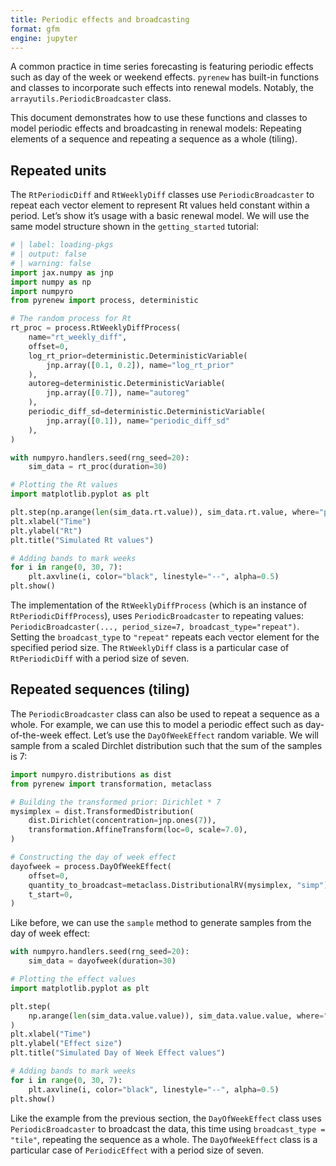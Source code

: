 ```yaml
---
title: Periodic effects and broadcasting
format: gfm
engine: jupyter
---
```


A common practice in time series forecasting is featuring periodic effects such as day of the week or weekend effects. `pyrenew` has built-in functions and classes to incorporate such effects into renewal models. Notably, the `arrayutils.PeriodicBroadcaster` class.

This document demonstrates how to use these functions and classes to model periodic effects and broadcasting in renewal models: Repeating elements of a sequence and repeating a sequence as a whole (tiling).

## Repeated units

The `RtPeriodicDiff` and `RtWeeklyDiff` classes use `PeriodicBroadcaster` to repeat each vector element to represent Rt values held constant within a period. Let's show it's usage with a basic renewal model. We will use the same model structure shown in the `getting_started` tutorial:

```python
# | label: loading-pkgs
# | output: false
# | warning: false
import jax.numpy as jnp
import numpy as np
import numpyro
from pyrenew import process, deterministic
```

```python
# The random process for Rt
rt_proc = process.RtWeeklyDiffProcess(
    name="rt_weekly_diff",
    offset=0,
    log_rt_prior=deterministic.DeterministicVariable(
        jnp.array([0.1, 0.2]), name="log_rt_prior"
    ),
    autoreg=deterministic.DeterministicVariable(
        jnp.array([0.7]), name="autoreg"
    ),
    periodic_diff_sd=deterministic.DeterministicVariable(
        jnp.array([0.1]), name="periodic_diff_sd"
    ),
)
```

```python
with numpyro.handlers.seed(rng_seed=20):
    sim_data = rt_proc(duration=30)

# Plotting the Rt values
import matplotlib.pyplot as plt

plt.step(np.arange(len(sim_data.rt.value)), sim_data.rt.value, where="post")
plt.xlabel("Time")
plt.ylabel("Rt")
plt.title("Simulated Rt values")

# Adding bands to mark weeks
for i in range(0, 30, 7):
    plt.axvline(i, color="black", linestyle="--", alpha=0.5)
plt.show()
```

The implementation of the `RtWeeklyDiffProcess` (which is an instance of `RtPeriodicDiffProcess`), uses `PeriodicBroadcaster` to repeating values: `PeriodicBroadcaster(..., period_size=7, broadcast_type="repeat")`. Setting the `broadcast_type` to `"repeat"` repeats each vector element for the specified period size. The `RtWeeklyDiff` class is a particular case of `RtPeriodicDiff` with a period size of seven.

## Repeated sequences (tiling)

The `PeriodicBroadcaster` class can also be used to repeat a sequence as a whole. For example, we can use this to model a periodic effect such as day-of-the-week effect. Let's use the `DayOfWeekEffect` random variable. We will sample from a scaled Dirchlet distribution such that the sum of the samples is 7:

```python
import numpyro.distributions as dist
from pyrenew import transformation, metaclass

# Building the transformed prior: Dirichlet * 7
mysimplex = dist.TransformedDistribution(
    dist.Dirichlet(concentration=jnp.ones(7)),
    transformation.AffineTransform(loc=0, scale=7.0),
)

# Constructing the day of week effect
dayofweek = process.DayOfWeekEffect(
    offset=0,
    quantity_to_broadcast=metaclass.DistributionalRV(mysimplex, "simp"),
    t_start=0,
)
```

Like before, we can use the `sample` method to generate samples from the day of week effect:

```python
with numpyro.handlers.seed(rng_seed=20):
    sim_data = dayofweek(duration=30)

# Plotting the effect values
import matplotlib.pyplot as plt

plt.step(
    np.arange(len(sim_data.value.value)), sim_data.value.value, where="post"
)
plt.xlabel("Time")
plt.ylabel("Effect size")
plt.title("Simulated Day of Week Effect values")

# Adding bands to mark weeks
for i in range(0, 30, 7):
    plt.axvline(i, color="black", linestyle="--", alpha=0.5)
plt.show()
```

Like the example from the previous section, the `DayOfWeekEffect` class uses `PeriodicBroadcaster` to broadcast the data, this time using `broadcast_type = "tile"`, repeating the sequence as a whole. The `DayOfWeekEffect` class is a particular case of `PeriodicEffect` with a period size of seven.
